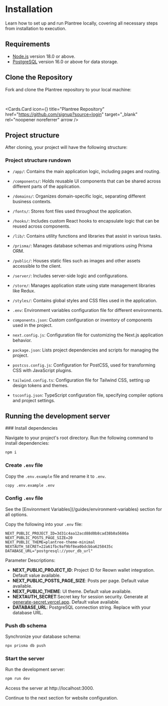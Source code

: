 
# Installation

Learn how to set up and run Plantree locally, covering all necessary steps from installation to execution.

## Requirements

+ [Node.js](https://nodejs.org/en/download/) version 18.0 or above.
+ [PostgreSQL](https://www.postgresql.org/download/) version 16.0 or above for data storage.

## Clone the Repository

Fork and clone the Plantree repository to your local machine:

<br />

<Cards.Card
    icon={<GithubIcon />}
    title="Plantree Repository"
    href="https://github.com/signup?source=login"
    target="_blank"
    rel="noopener noreferrer"
    arrow
/>

## Project structure

After cloning, your project will have the following structure:

<FileTree>
  <FileTree.Folder name="plantree" defaultOpen>
    <FileTree.Folder name="app" />
    <FileTree.Folder name="components" />
    <FileTree.Folder name="domains"  />
    <FileTree.Folder name="fonts" />
    <FileTree.Folder name="hooks" />
    <FileTree.Folder name="lib" />
    <FileTree.Folder name="prisma">
      <FileTree.File name="schema.prisma" />
    </FileTree.Folder>
    <FileTree.Folder name="public" />
    <FileTree.Folder name="server" />
    <FileTree.Folder name="store" />
    <FileTree.Folder name="styles" />
    <FileTree.File name=".env" />
    <FileTree.File name="components.json" />
    <FileTree.File name="next.config.js" />
    <FileTree.File name="package.json" />
    <FileTree.File name="postcss.config.js" />
    <FileTree.File name="tailwind.config.ts" />
    <FileTree.File name="tsconfig.json" />
  </FileTree.Folder>
</FileTree>

### Project structure rundown

- `/app/`: Contains the main application logic, including pages and routing.
  
- `/components/`: Holds reusable UI components that can be shared across different parts of the application.
  
- `/domains/`: Organizes domain-specific logic, separating different business contexts.
  
- `/fonts/`: Stores font files used throughout the application.
  
- `/hooks/`: Includes custom React hooks to encapsulate logic that can be reused across components.
  
- `/lib/`: Contains utility functions and libraries that assist in various tasks.
  
- `/prisma/`: Manages database schemas and migrations using Prisma ORM.
  
- `/public/`: Houses static files such as images and other assets accessible to the client.
  
- `/server/`: Includes server-side logic and configurations.
  
- `/store/`: Manages application state using state management libraries like Redux.
  
- `/styles/`: Contains global styles and CSS files used in the application.
  
- `.env`: Environment variables configuration file for different environments.
  
- `components.json`: Custom configuration or inventory of components used in the project.
  
- `next.config.js`: Configuration file for customizing the Next.js application behavior.
  
- `package.json`: Lists project dependencies and scripts for managing the project.
  
- `postcss.config.js`: Configuration for PostCSS, used for transforming CSS with JavaScript plugins.
  
- `tailwind.config.ts`: Configuration file for Tailwind CSS, setting up design tokens and themes.
  
- `tsconfig.json`: TypeScript configuration file, specifying compiler options and project settings.


## Running the development server

<Steps>
### Install dependencies

Navigate to your project's root directory. Run the following command to install dependencies:

```sh npm2yarn
npm i
```

### Create `.env` file

Copy the `.env.example` file and rename it to `.env`.

```sh
copy .env.example .env
```

<FileTree>
  <FileTree.Folder name="plantree" defaultOpen>
    <FileTree.File name=".env" active='true' />
  </FileTree.Folder>
</FileTree>

### Config `.env` file

<Callout type="info" emoji="ℹ️">
  See the [Environment Variables](/guides/environment-variables) section for all options.
</Callout>

Copy the following into your `.env` file:

```text {5}
NEXT_PUBLIC_PROJECT_ID=3d31c4aa12acd88d0b8cad38b0a5686a
NEXT_PUBLIC_POSTS_PAGE_SIZE=20
NEXT_PUBLIC_THEME=plantree-theme-minimal
NEXTAUTH_SECRET=22a61fbc9af9bf8ea0bdcbba6258435c
DATABASE_URL="postgresql://your_db_url"
```

Parameter Descriptions:

- **NEXT_PUBLIC_PROJECT_ID**: Project ID for Reown wallet integration. Default value available.
- **NEXT_PUBLIC_POSTS_PAGE_SIZE**: Posts per page. Default value available.
- **NEXT_PUBLIC_THEME**: UI theme. Default value available.
- **NEXTAUTH_SECRET**:Secret key for session security. Generate at [generate-secret.vercel.app](https://generate-secret.vercel.app/32). Default value available.
- **DATABASE_URL**: PostgreSQL connection string. Replace with your database URL.

### Push db schema

Synchronize your database schema:

```sh
npx prisma db push
```

### Start the server

Run the development server:

```sh npm2yarn
npm run dev
```

Access the server at http://localhost:3000.

</Steps>

Continue to the next section for website configuration.


